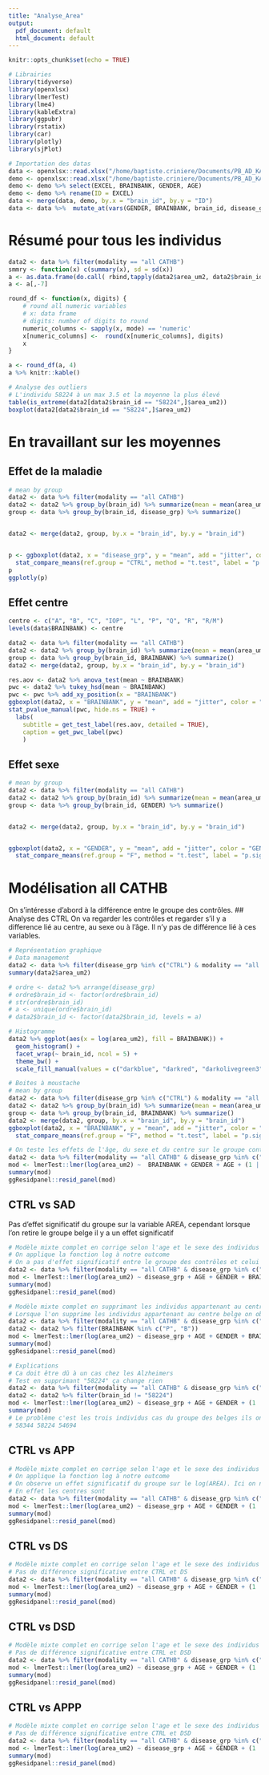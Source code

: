 ```yaml
---
title: "Analyse_Area"
output:
  pdf_document: default
  html_document: default
---
```


```r
knitr::opts_chunk$set(echo = TRUE)
```

```r
# Librairies
library(tidyverse)
library(openxlsx)
library(lmerTest)
library(lme4)
library(kableExtra)
library(ggpubr)
library(rstatix)
library(car)
library(plotly)
library(sjPlot)

# Importation des datas
data <- openxlsx::read.xlsx("/home/baptiste.criniere/Documents/PB_AD_KA/Data/icy_size3.xlsx", sheet = 1)
demo <- openxlsx::read.xlsx("/home/baptiste.criniere/Documents/PB_AD_KA/Data/Demographics_11-2021_Amal_modified.xlsx", sheet = 3, startRow = 2)
demo <- demo %>% select(EXCEL, BRAINBANK, GENDER, AGE)
demo <- demo %>% rename(ID = EXCEL)
data <- merge(data, demo, by.x = "brain_id", by.y = "ID")
data <- data %>%  mutate_at(vars(GENDER, BRAINBANK, brain_id, disease_grp, modality), factor)
```

# Résumé pour tous les individus
```r
data2 <- data %>% filter(modality == "all CATHB")
smmry <- function(x) c(summary(x), sd = sd(x))
a <- as.data.frame(do.call( rbind,tapply(data2$area_um2, data2$brain_id, smmry)))
a <- a[,-7]

round_df <- function(x, digits) {
    # round all numeric variables
    # x: data frame 
    # digits: number of digits to round
    numeric_columns <- sapply(x, mode) == 'numeric'
    x[numeric_columns] <-  round(x[numeric_columns], digits)
    x
}

a <- round_df(a, 4)
a %>% knitr::kable()

# Analyse des outliers
# L'individu 58224 à un max 3.5 et la moyenne la plus élevé
table(is_extreme(data2[data2$brain_id == "58224",]$area_um2))
boxplot(data2[data2$brain_id == "58224",]$area_um2)
```

# En travaillant sur les moyennes
## Effet de la maladie
```r
# mean by group
data2 <- data %>% filter(modality == "all CATHB")
data2 <- data2 %>% group_by(brain_id) %>% summarize(mean = mean(area_um2, na.rm = TRUE))
group <- data %>% group_by(brain_id, disease_grp) %>% summarize()


data2 <- merge(data2, group, by.x = "brain_id", by.y = "brain_id")


p <- ggboxplot(data2, x = "disease_grp", y = "mean", add = "jitter", color = "disease_grp")+
  stat_compare_means(ref.group = "CTRL", method = "t.test", label = "p.signif")
p
ggplotly(p)

```

## Effet centre
```r
centre <- c("A", "B", "C", "IOP", "L", "P", "Q", "R", "R/M")
levels(data$BRAINBANK) <- centre

data2 <- data %>% filter(modality == "all CATHB")
data2 <- data2 %>% group_by(brain_id) %>% summarize(mean = mean(area_um2, na.rm = TRUE))
group <- data %>% group_by(brain_id, BRAINBANK) %>% summarize()
data2 <- merge(data2, group, by.x = "brain_id", by.y = "brain_id")

res.aov <- data2 %>% anova_test(mean ~ BRAINBANK)
pwc <- data2 %>% tukey_hsd(mean ~ BRAINBANK)
pwc <- pwc %>% add_xy_position(x = "BRAINBANK")
ggboxplot(data2, x = "BRAINBANK", y = "mean", add = "jitter", color = "BRAINBANK")+
stat_pvalue_manual(pwc, hide.ns = TRUE) +
  labs(
    subtitle = get_test_label(res.aov, detailed = TRUE),
    caption = get_pwc_label(pwc)
    )
```

## Effet sexe
```r
# mean by group
data2 <- data %>% filter(modality == "all CATHB")
data2 <- data2 %>% group_by(brain_id) %>% summarize(mean = mean(area_um2, na.rm = TRUE))
group <- data %>% group_by(brain_id, GENDER) %>% summarize()


data2 <- merge(data2, group, by.x = "brain_id", by.y = "brain_id")


ggboxplot(data2, x = "GENDER", y = "mean", add = "jitter", color = "GENDER")+
  stat_compare_means(ref.group = "F", method = "t.test", label = "p.signif")
```

# Modélisation all CATHB
On s'intéresse d'abord à la différence entre le groupe des contrôles.
## Analyse des CTRL
On va regarder les contrôles et regarder s'il y a difference lié au centre, au sexe ou à l'âge.
Il n'y pas de différence lié à ces variables.
```r
# Représentation graphique
# Data management
data2 <- data %>% filter(disease_grp %in% c("CTRL") & modality == "all CATHB")
summary(data2$area_um2)

# ordre <- data2 %>% arrange(disease_grp)
# ordre$brain_id <- factor(ordre$brain_id)
# str(ordre$brain_id)
# a <- unique(ordre$brain_id)
# data2$brain_id <- factor(data2$brain_id, levels = a)

# Histogramme
data2 %>% ggplot(aes(x = log(area_um2), fill = BRAINBANK)) +
  geom_histogram() +
  facet_wrap(~ brain_id, ncol = 5) +
  theme_bw() +
  scale_fill_manual(values = c("darkblue", "darkred", "darkolivegreen3"))

# Boites à moustache
# mean by group
data2 <- data %>% filter(disease_grp %in% c("CTRL") & modality == "all CATHB")
data2 <- data2 %>% group_by(brain_id) %>% summarize(mean = mean(area_um2, na.rm = TRUE))
group <- data %>% group_by(brain_id, BRAINBANK) %>% summarize()
data2 <- merge(data2, group, by.x = "brain_id", by.y = "brain_id")
ggboxplot(data2, x = "BRAINBANK", y = "mean", add = "jitter", color = "BRAINBANK")+
  stat_compare_means(ref.group = "F", method = "t.test", label = "p.signif")

# On teste les effets de l'âge, du sexe et du centre sur le groupe contrôle
data2 <- data %>% filter(modality == "all CATHB" & disease_grp %in% c("CTRL"))
mod <- lmerTest::lmer(log(area_um2) ~  BRAINBANK + GENDER + AGE + (1 | brain_id), data = data2)
summary(mod)
ggResidpanel::resid_panel(mod)
```

## CTRL vs SAD
Pas d'effet significatif du groupe sur la variable AREA, cependant lorsque l'on retire le groupe belge il y a un effet significatif
```r
# Modèle mixte complet en corrige selon l'age et le sexe des individus
# On applique la fonction log à notre outcome
# On a pas d'effet significatif entre le groupe des contrôles et celui des SAD
data2 <- data %>% filter(modality == "all CATHB" & disease_grp %in% c("SAD", "CTRL"))
mod <- lmerTest::lmer(log(area_um2) ~ disease_grp + AGE + GENDER + BRAINBANK + (1 | brain_id), data = data2)
summary(mod)
ggResidpanel::resid_panel(mod)

# Modèle mixte complet en supprimant les individus appartenant au centre belge en corrige selon l'age et le sexe des individus
# Lorsque l'on supprime les individus appartenant au centre belge on observe un effet significatif (p*)
data2 <- data %>% filter(modality == "all CATHB" & disease_grp %in% c("SAD", "CTRL"))
data2 <- data2 %>% filter(BRAINBANK %in% c("P", "B"))
mod <- lmerTest::lmer(log(area_um2) ~ disease_grp + AGE + GENDER + BRAINBANK + (1 | brain_id), data = data2)
summary(mod)
ggResidpanel::resid_panel(mod)

# Explications
# Ca doit être dû à un cas chez les Alzheimers
# Test en supprimant "58224" ça change rien
data2 <- data %>% filter(modality == "all CATHB" & disease_grp %in% c("SAD", "CTRL"))
data2 <- data2 %>% filter(brain_id != "58224")
mod <- lmerTest::lmer(log(area_um2) ~ disease_grp + AGE + GENDER + (1 | brain_id), data = data2)
summary(mod)
# Le problème c'est les trois individus cas du groupe des belges ils ont des valeurs très élevés.
# 58344 58224 54694
```

## CTRL vs APP
```r
# Modèle mixte complet en corrige selon l'age et le sexe des individus
# On applique la fonction log à notre outcome
# On observe un effet significatif du groupe sur le log(AREA). Ici on ne tient pas compte du centre de l'étude.
# En effet les centres sont
data2 <- data %>% filter(modality == "all CATHB" & disease_grp %in% c("APP", "CTRL"))
mod <- lmerTest::lmer(log(area_um2) ~ disease_grp + AGE + GENDER + (1 | brain_id), data = data2)
summary(mod)
ggResidpanel::resid_panel(mod)
```

## CTRL vs DS
```r
# Modèle mixte complet en corrige selon l'age et le sexe des individus
# Pas de différence significative entre CTRL et DS
data2 <- data %>% filter(modality == "all CATHB" & disease_grp %in% c("DS", "CTRL"))
mod <- lmerTest::lmer(log(area_um2) ~ disease_grp + AGE + GENDER + (1 | brain_id), data = data2)
summary(mod)
ggResidpanel::resid_panel(mod)
```

## CTRL vs DSD
```r
# Modèle mixte complet en corrige selon l'age et le sexe des individus
# Pas de différence significative entre CTRL et DSD
data2 <- data %>% filter(modality == "all CATHB" & disease_grp %in% c("DSD", "CTRL"))
mod <- lmerTest::lmer(log(area_um2) ~ disease_grp + AGE + GENDER + (1 | brain_id), data = data2)
summary(mod)
ggResidpanel::resid_panel(mod)
```

## CTRL vs APPP
```r
# Modèle mixte complet en corrige selon l'age et le sexe des individus
# Pas de différence significative entre CTRL et DSD
data2 <- data %>% filter(modality == "all CATHB" & disease_grp %in% c("DUPAPP", "CTRL"))
mod <- lmerTest::lmer(log(area_um2) ~ disease_grp + AGE + GENDER + (1 | brain_id), data = data2)
summary(mod)
ggResidpanel::resid_panel(mod)
```
